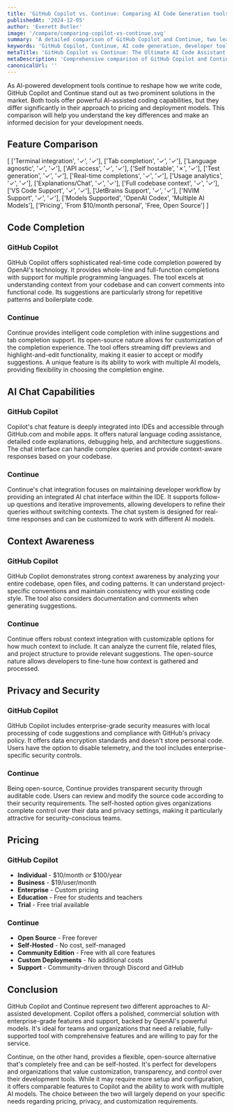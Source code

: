 ```yaml
---
title: 'GitHub Copilot vs. Continue: Comparing AI Code Generation tools (2025)'
publishedAt: '2024-12-05'
author: 'Everett Butler'
image: '/compare/comparing-copilot-vs-continue.svg'
summary: 'A detailed comparison of GitHub Copilot and Continue, two leading AI code assistants, analyzing their features, pricing, and capabilities to help developers make an informed choice.'
keywords: 'GitHub Copilot, Continue, AI code generation, developer tools, code completion, IDE integration, AI programming assistant, code suggestions'
metaTitle: 'GitHub Copilot vs Continue: The Ultimate AI Code Assistant Comparison (2025)'
metaDescription: 'Comprehensive comparison of GitHub Copilot and Continue, exploring features, pricing, and capabilities to help developers choose the right AI coding assistant for their needs.'
canonicalUrl: ''
---
```


As AI-powered development tools continue to reshape how we write code, GitHub Copilot and Continue stand out as two prominent solutions in the market. Both tools offer powerful AI-assisted coding capabilities, but they differ significantly in their approach to pricing and deployment models. This comparison will help you understand the key differences and make an informed decision for your development needs.

## Feature Comparison

   [ 
      ['Terminal integration', '✓', '✓'],
      ['Tab completion', '✓', '✓'],
      ['Language agnostic', '✓', '✓'],
      ['API access', '✓', '✓'],
      ['Self hostable', '✗', '✓'],
      ['Test generation', '✓', '✓'],
      ['Real-time completions', '✓', '✓'],
      ['Usage analytics', '✓', '✓'],
      ['Explanations/Chat', '✓', '✓'],
      ['Full codebase context', '✓', '✓'],
      ['VS Code Support', '✓', '✓'],
      ['JetBrains Support', '✓', '✓'],
      ['NVIM Support', '✓', '✓'],
      ['Models Supported', 'OpenAI Codex', 'Multiple AI Models'],
      ['Pricing', 'From $10/month personal', 'Free, Open Source']
   ]

## Code Completion

### GitHub Copilot
GitHub Copilot offers sophisticated real-time code completion powered by OpenAI's technology. It provides whole-line and full-function completions with support for multiple programming languages. The tool excels at understanding context from your codebase and can convert comments into functional code. Its suggestions are particularly strong for repetitive patterns and boilerplate code.

### Continue
Continue provides intelligent code completion with inline suggestions and tab completion support. Its open-source nature allows for customization of the completion experience. The tool offers streaming diff previews and highlight-and-edit functionality, making it easier to accept or modify suggestions. A unique feature is its ability to work with multiple AI models, providing flexibility in choosing the completion engine.

## AI Chat Capabilities

### GitHub Copilot
Copilot's chat feature is deeply integrated into IDEs and accessible through GitHub.com and mobile apps. It offers natural language coding assistance, detailed code explanations, debugging help, and architecture suggestions. The chat interface can handle complex queries and provide context-aware responses based on your codebase.

### Continue
Continue's chat integration focuses on maintaining developer workflow by providing an integrated AI chat interface within the IDE. It supports follow-up questions and iterative improvements, allowing developers to refine their queries without switching contexts. The chat system is designed for real-time responses and can be customized to work with different AI models.

## Context Awareness

### GitHub Copilot
GitHub Copilot demonstrates strong context awareness by analyzing your entire codebase, open files, and coding patterns. It can understand project-specific conventions and maintain consistency with your existing code style. The tool also considers documentation and comments when generating suggestions.

### Continue
Continue offers robust context integration with customizable options for how much context to include. It can analyze the current file, related files, and project structure to provide relevant suggestions. The open-source nature allows developers to fine-tune how context is gathered and processed.

## Privacy and Security

### GitHub Copilot
GitHub Copilot includes enterprise-grade security measures with local processing of code suggestions and compliance with GitHub's privacy policy. It offers data encryption standards and doesn't store personal code. Users have the option to disable telemetry, and the tool includes enterprise-specific security controls.

### Continue
Being open-source, Continue provides transparent security through auditable code. Users can review and modify the source code according to their security requirements. The self-hosted option gives organizations complete control over their data and privacy settings, making it particularly attractive for security-conscious teams.

## Pricing

### GitHub Copilot
- **Individual** - $10/month or $100/year
- **Business** - $19/user/month
- **Enterprise** - Custom pricing
- **Education** - Free for students and teachers
- **Trial** - Free trial available

### Continue
- **Open Source** - Free forever
- **Self-Hosted** - No cost, self-managed
- **Community Edition** - Free with all core features
- **Custom Deployments** - No additional costs
- **Support** - Community-driven through Discord and GitHub

## Conclusion

GitHub Copilot and Continue represent two different approaches to AI-assisted development. Copilot offers a polished, commercial solution with enterprise-grade features and support, backed by OpenAI's powerful models. It's ideal for teams and organizations that need a reliable, fully-supported tool with comprehensive features and are willing to pay for the service.

Continue, on the other hand, provides a flexible, open-source alternative that's completely free and can be self-hosted. It's perfect for developers and organizations that value customization, transparency, and control over their development tools. While it may require more setup and configuration, it offers comparable features to Copilot and the ability to work with multiple AI models. The choice between the two will largely depend on your specific needs regarding pricing, privacy, and customization requirements.